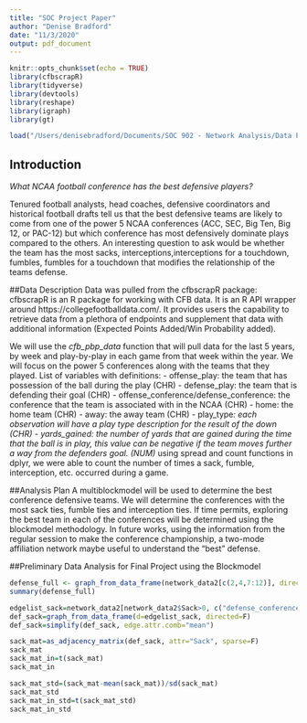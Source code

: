 ```yaml
---
title: "SOC Project Paper"
author: "Denise Bradford"
date: "11/3/2020"
output: pdf_document
---
```


```r
knitr::opts_chunk$set(echo = TRUE)
library(cfbscrapR)
library(tidyverse)
library(devtools)
library(reshape)
library(igraph)
library(gt)
```

```r
load("/Users/denisebradford/Documents/SOC 902 - Network Analysis/Data Project.RData")

```

## Introduction
*What NCAA football conference has the best defensive players?*

Tenured football analysts, head coaches, defensive coordinators and historical football drafts tell us that the best defensive teams are likely to come from one of the power 5 NCAA conferences (ACC, SEC, Big Ten, Big 12, or PAC-12) but which conference has most defensively dominate plays compared to the others. An interesting question to ask would be whether the team has the most sacks, interceptions,interceptions for a touchdown, fumbles, fumbles for a touchdown that modifies the relationship of the teams defense.

##Data Description
Data was pulled from the cfbscrapR package:
cfbscrapR is an R package for working with CFB data. It is an R API wrapper around https://collegefootballdata.com/. It provides users the capability to retrieve data from a plethora of endpoints and supplement that data with additional information (Expected Points Added/Win Probability added).

We will use the *cfb_pbp_data* function that will pull data for the last 5 years, by week and play-by-play in each game from that week within the year. We will focus on the power 5 conferences along with the teams that they played. List of variables with definitions:
 - offense_play: the team that has possession of the ball during the play (CHR)
 - defense_play: the team that is defending their goal (CHR)
 - offense_conference/defense_conference: the conference that the team is associated with in the NCAA (CHR)
 - home: the home team (CHR)
 - away: the away team (CHR)
 - play_type*: each observation will have a play type description for the result of the down (CHR) 
 - yards_gained: the number of yards that are gained during the time that the ball is in play, this value can be negative if the team moves further a way from the defenders goal. (NUM)
 *using spread and count functions in dplyr, we were able to count the number of times a sack, fumble, interception, etc. occurred during a game.

 
 ##Analysis Plan
 A multiblockmodel will be used to determine the best conference defensive teams. We will determine the conferences with the most sack ties, fumble ties and interception ties. If time permits, exploring the best team in each of the conferences will be determined using the blockmodel methodology. In future works, using the information from the regular session to make the conference championship, a two-mode affiliation network maybe useful to understand the "best" defense. 


##Preliminary Data Analysis for Final Project using the Blockmodel 

```r
defense_full <- graph_from_data_frame(network_data2[c(2,4,7:12)], directed = TRUE, vertices=attributes.name) 
summary(defense_full)

edgelist_sack=network_data2[network_data2$Sack>0, c("defense_conference", "offense_conference", "Sack")]
def_sack=graph_from_data_frame(d=edgelist_sack, directed=F) 
def_sack=simplify(def_sack, edge.attr.comb="mean") 

sack_mat=as_adjacency_matrix(def_sack, attr="Sack", sparse=F) 
sack_mat
sack_mat_in=t(sack_mat)
sack_mat_in

sack_mat_std=(sack_mat-mean(sack_mat))/sd(sack_mat)
sack_mat_std
sack_mat_in_std=t(sack_mat_std)
sack_mat_in_std
```
